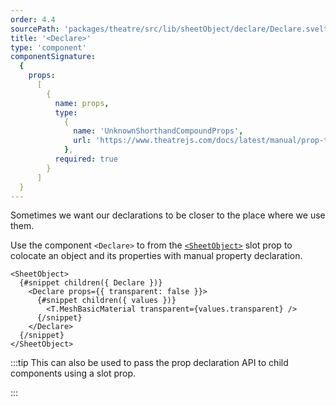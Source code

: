 ```yaml
---
order: 4.4
sourcePath: 'packages/theatre/src/lib/sheetObject/declare/Declare.svelte'
title: '<Declare>'
type: 'component'
componentSignature:
  {
    props:
      [
        {
          name: props,
          type:
            {
              name: 'UnknownShorthandCompoundProps',
              url: 'https://www.theatrejs.com/docs/latest/manual/prop-types'
            },
          required: true
        }
      ]
  }
---
```


Sometimes we want our declarations to be closer to the place where we use them.

Use the component `<Declare>` to from the [`<SheetObject>`](/reference/theatre/sheet-object) slot prop to colocate
an object and its properties with manual property declaration.

```svelte
<SheetObject>
  {#snippet children({ Declare })}
    <Declare props={{ transparent: false }}>
      {#snippet children({ values })}
        <T.MeshBasicMaterial transparent={values.transparent} />
      {/snippet}
    </Declare>
  {/snippet}
</SheetObject>
```

:::tip
This can also be used to pass the prop declaration API to child components using a slot prop.

:::
